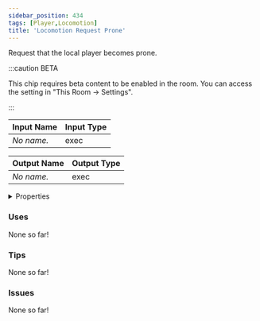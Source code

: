 ```yaml
---
sidebar_position: 434
tags: [Player,Locomotion]
title: 'Locomotion Request Prone'
---
```


Request that the local player becomes prone.

:::caution BETA

This chip requires beta content to be enabled in the room. You can access the setting in "This Room -> Settings".

:::


<EsbSvg />

| Input Name | Input Type |
|-----------|-----------|
| *No name.* | exec |

| Output Name | Output Type |
|-----------|-----------|
| *No name.* | exec |


<details>
  <summary>Properties</summary>
  <div>
    <div>
    <table>
      <thead>
        <tr>
          <th>Is beta required?</th>
          <th>✅</th>
        </tr>
        <tr>
          <th>Is this chip a trolling risk?</th>
          <th>✅</th>
        </tr>
        <tr>
          <th>Is this chip a role assignment risk?</th>
          <th>❌</th>
        </tr>
        <tr>
          <th>Chip UUID</th>
          <th>3bff6eb2-3c82-4081-83e8-52032b1e28db</th>
        </tr>
      </thead>
    </table>
    </div>
  </div>
</details>

### Uses

None so far!

### Tips

None so far!

### Issues

None so far!